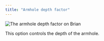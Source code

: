 ```yaml
---
title: "Armhole depth factor"
---
```


![The armhole depth factor on Brian](armholedepthfactor.svg)

This option controls the depth of the armhole.


